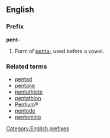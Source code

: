==English==
===Prefix===
[[Category:English prefixes]]
'''pent-'''

#Form of [[penta-]] used before a vowel.

===Related terms===
*[[pentad]]
*[[pentane]]
*[[pentathlete]]
*[[pentathlon]]
*[[Pentium]]®
*[[pentode]]
*[[pentomino]]